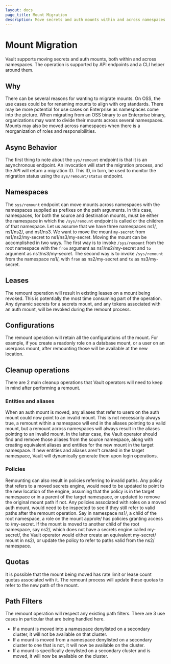 ```yaml
---
layout: docs
page_title: Mount Migration
description: Move secrets and auth mounts within and across namespaces
---
```


# Mount Migration

Vault supports moving secrets and auth mounts, both within and across namespaces. The operation
is supported by API endpoints and a CLI helper around them.

## Why

There can be several reasons for wanting to migrate mounts. On OSS, the use cases could be for 
renaming mounts to align with org standards. 
There may be more potential for use cases on Enterprise as namespaces come into the picture. 
When migrating from an OSS binary to an Enterprise binary, organizations may want to divide their 
mounts across several namespaces. Mounts may also be moved across namespaces when there is a reorganization
of roles and responsibilities.

## Async Behavior

The first thing to note about the `sys/remount` endpoint is that it is an asynchronous endpoint. An invocation
will start the migration process, and the API will return a migration ID. This ID, in turn, be used to monitor
the migration status using the `sys/remount/status` endpoint.

## Namespaces

The `sys/remount` endpoint can move mounts across namespaces with the namespaces supplied as prefixes
on the path arguments. In this case, namespaces, for both the source and destination mounts, must be 
either the namespace in which the `/sys/remount` endpoint is called or the children of that namespace. Let us assume that 
we have three namespaces ns1/, ns1/ns2/, and ns1/ns3. We want to move the mount `my-secret` from ns1/ns2/my-secret to ns1/ns3/my-secret. 
Moving the mount can be accomplished in two ways. The first way is to invoke `/sys/remount` from the root namespace with the `from` argument as ns1/ns2/my-secret 
and `to` argument as ns1/ns3/my-secret. The second way is to invoke `/sys/remount` from the namespace ns1/, with `from` as ns2/my-secret and `to` 
as ns3/my-secret.

## Leases

The remount operation will result in existing leases on a mount being revoked. This is potentially the 
most time consuming part of the operation. Any dynamic secrets for a secrets mount, and any tokens associated
with an auth mount, will be revoked during the remount process.

## Configurations

The remount operation will retain all the configurations of the mount. For example, if you create a readonly role
on a database mount, or a user on an userpass mount, after remounting those will be available at the new location.

## Cleanup operations

There are 2 main cleanup operations that Vault operators will need to keep in mind after performing a remount.

### Entities and aliases

When an auth mount is moved, any aliases that refer to users on the auth mount could now point to an invalid mount.
This is not necessarily always true, a remount within a namespace will end in the aliases pointing to a valid mount,
but a remount across namespaces will always result in the aliases pointing to an invalid mount. In the latter case,
the Vault operator should find and remove those aliases from the source namespace, along with creating equivalent aliases
and entities for the new mount in the target namespace. If new entities and aliases aren't created in the target namespace,
Vault will dynamically generate them upon login operations.

### Policies

Remounting can also result in policies referring to invalid paths. Any policy that refers to a moved secrets engine,
would need to be updated to point to the new location of the engine, assuming that the policy is in the target namespace 
or in a parent of the target namespace, or updated to remove the original mount path if not. 
Any policies associated with roles on a moved auth mount, would need to be inspected
to see if they still refer to valid paths after the remount operation. Say in namespace ns1/, a child of the root namespace, a role on the mount approle/
has policies granting access to /my-secret. If the mount is moved to another child of the root namespace, say ns2/,
which does not have a secrets engine called my-secret/, the Vault operator would either create an equivalent my-secret/
mount in ns2/, or update the policy to refer to paths valid from the ns2/ namespace.

## Quotas

It is possible that the mount being moved has rate limit or lease count quotas associated with it. The remount process
will update these quotas to refer to the new path of the mount.

## Path Filters

The remount operation will respect any existing path filters. There are 3 use cases in particular that are being handled
here. 
* If a mount is moved into a namespace denylisted on a secondary cluster, it will not be available on that cluster.
* If a mount is moved from a namespace denylisted on a secondary cluster to one that is not, it will now be available
on the cluster.
* If a mount is specifically denylisted on a secondary cluster and is moved, it will now be available on the cluster.


